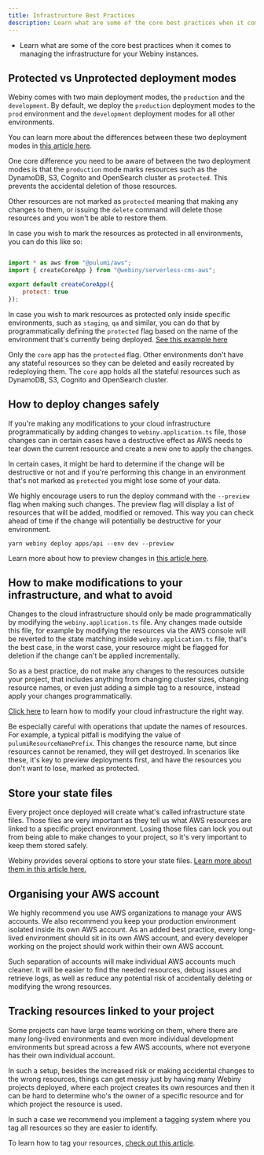 ```yaml
---
title: Infrastructure Best Practices
description: Learn what are some of the core best practices when it comes to managing the infrastructure for your Webiny instances. 
---
```



<Alert type="success" title="What you’ll learn">

- Learn what are some of the core best practices when it comes to managing the infrastructure for your Webiny instances. 

</Alert>

## Protected vs Unprotected deployment modes

Webiny comes with two main deployment modes, the `production` and the `development`. By default, we deploy the `production` deployment modes to the `prod` environment and the `development` deployment modes for all other environments. 

<Alert type="info">

You can learn more about the differences between these two deployment modes in [this article here](../../architecture/deployment-modes/introduction).

</Alert>

One core difference you need to be aware of between the two deployment modes is that the `production` mode marks resources such as the DynamoDB, S3, Cognito and OpenSearch cluster as `protected`. This prevents the accidental deletion of those resources. 

Other resources are not marked as `protected` meaning that making any changes to them, or issuing the `delete` command will delete those resources and you won't be able to restore them. 

In case you  wish to mark the resources as protected in all environments, you can do this like so: 

```js apps/core/webiny.application.ts

import * as aws from "@pulumi/aws";
import { createCoreApp } from "@webiny/serverless-cms-aws";

export default createCoreApp({
    protect: true
});

```

<Alert type="info">

In case you wish to mark resources as protected only inside specific environments, such as `staging`, `qa` and similar, you can do that by programmatically defining the `protected` flag based on the name of the environment that's currently being deployed. [See this example here](./modify-cloud-infrastructure#retrieving-the-deployment-environment)

</Alert>

<Alert type="info">

Only the `core` app has the `protected` flag. Other environments don't have any stateful resources so they can be deleted and easily recreated by redeploying them. The `core` app holds all the stateful resources such as DynamoDB, S3, Cognito and OpenSearch cluster.

</Alert>


## How to deploy changes safely

If you're making any modifications to your cloud infrastructure programmatically by adding changes to `webiny.application.ts` file, those changes can in certain cases have a destructive effect as AWS needs to tear down the current resource and create a new one to apply the changes. 

In certain cases, it might be hard to determine if the change will be destructive or not and if you're performing this change in an environment that's not marked as `protected` you might lose some of your data. 

We highly encourage users to run the deploy command with the `--preview` flag when making such changes. The preview flag will display a list of resources that will be added, modified or removed. This way you can check ahead of time if the change will potentially be destructive for your environment. 

```terminal
yarn webiny deploy apps/api --env dev --preview
```

<Alert type="info">

Learn more about how to preview changes in [this article here](./preview-deployments).

</Alert>


## How to make modifications to your infrastructure, and what to avoid

Changes to the cloud infrastructure should only be made programmatically by modifying the `webiny.application.ts` file. Any changes made outside this file, for example by modifying the resources via the AWS console will be reverted to the state matching inside `webiny.application.ts` file, that's the best case, in the worst case, your resource might be flagged for deletion if the change can't be applied incrementally. 

So as a best practice, do not make any changes to the resources outside your project, that includes anything from changing cluster sizes, changing resource names, or even just adding a simple tag to a resource, instead apply your changes programmatically. 

<Alert type="info">

[Click here](./modify-cloud-infrastructure) to learn how to modify your cloud infrastructure the right way.

</Alert>

<Alert type="warning">

Be especially careful with operations that update the names of resources. For example, a typical pitfall is modifying the value of `pulumiResourceNamePrefix`. This changes the resource name, but since resources cannot be renamed, they will get destroyed. In scenarios like these, it's key to preview deployments first, and have the resources you don't want to lose, marked as protected.

</Alert>



## Store your state files

Every project once deployed will create what's called infrastructure state files. Those files are very important as they tell us what AWS resources are linked to a specific project environment. Losing those files can lock you out from being able to make changes to your project, so it's very important to keep them stored safely. 

<Alert type="info">

Webiny provides several options to store your state files. [Learn more about them in this article here.](../../core-development-concepts/ci-cd/cloud-infrastructure-state-files)

</Alert>

## Organising your AWS account

We highly recommend you use AWS organizations to manage your AWS accounts. We also recommend you keep your production environment isolated inside its own AWS account. As an added best practice, every long-lived environment should sit in its own AWS account, and every developer working on the project should work within their own AWS account. 

Such separation of accounts will make individual AWS accounts much cleaner. It will be easier to find the needed resources, debug issues and retrieve logs, as well as reduce any potential risk of accidentally deleting or modifying the wrong resources. 

## Tracking resources linked to your project

Some projects can have large teams working on them, where there are many long-lived environments and even more individual development environments but spread across a few AWS accounts, where not everyone has their own individual account. 

In such a setup, besides the increased risk or making accidental changes to the wrong resources, things can get messy just by having many Webiny projects deployed, where each project creates its own resources and then it can be hard to determine who's the owner of a specific resource and for which project the resource is used. 

In such a case we recommend you implement a tagging system where you tag all resources so they are easier to identify. 

<Alert type="info">

To learn how to tag your resources, [check out this article](./modify-cloud-infrastructure#tagging-cloud-infrastructure-resources).

</Alert>
